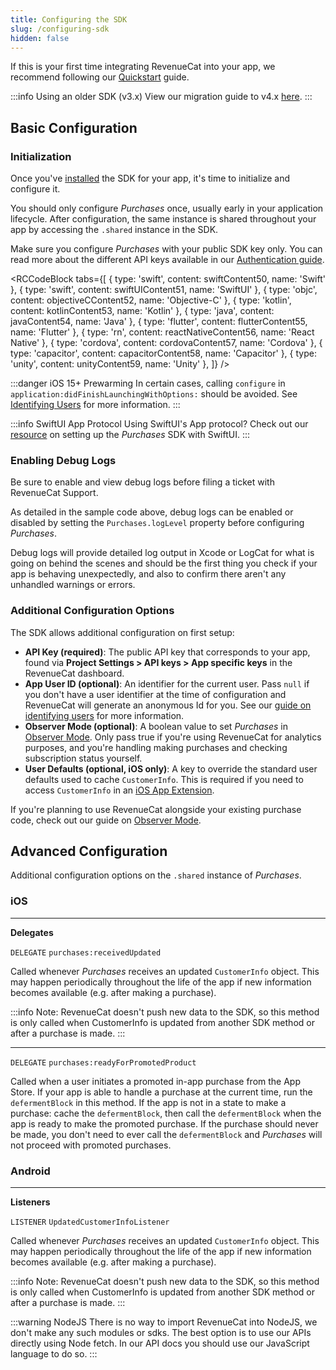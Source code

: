 ```yaml
---
title: Configuring the SDK
slug: /configuring-sdk
hidden: false
---
```

If this is your first time integrating RevenueCat into your app, we recommend following our [Quickstart](/getting-started/quickstart) guide.

:::info Using an older SDK (v3.x)
View our migration guide to v4.x [here](/sdk-guides/ios-native-3x-to-4x-migration).
:::

## Basic Configuration

### Initialization

Once you've [installed](/getting-started/installation) the SDK for your app, it's time to initialize and configure it.

You should only configure _Purchases_ once, usually early in your application lifecycle. After configuration, the same instance is shared throughout your app by accessing the `.shared` instance in the SDK.

Make sure you configure _Purchases_ with your public SDK key only. You can read more about the different API keys available in our [Authentication guide](/welcome/authentication).


<RCCodeBlock tabs={[
    { type: 'swift', content: swiftContent50, name: 'Swift' },
    { type: 'swift', content: swiftUIContent51, name: 'SwiftUI' },
    { type: 'objc', content: objectiveCContent52, name: 'Objective-C' },
    { type: 'kotlin', content: kotlinContent53, name: 'Kotlin' },
    { type: 'java', content: javaContent54, name: 'Java' },
    { type: 'flutter', content: flutterContent55, name: 'Flutter' },
    { type: 'rn', content: reactNativeContent56, name: 'React Native' },
    { type: 'cordova', content: cordovaContent57, name: 'Cordova' },
    { type: 'capacitor', content: capacitorContent58, name: 'Capacitor' },
    { type: 'unity', content: unityContent59, name: 'Unity' },
]} />

:::danger iOS 15+ Prewarming
In certain cases, calling `configure` in `application:didFinishLaunchingWithOptions:` should be avoided. See [Identifying Users](/customers/user-ids#provide-app-user-id-on-configuration) for more information.
:::

:::info SwiftUI App Protocol
Using SwiftUI's App protocol? Check out our [resource](/platform-resources/apple-platform-resources/swiftui-helpers) on setting up the _Purchases_ SDK with SwiftUI.
:::

### Enabling Debug Logs

Be sure to enable and view debug logs before filing a ticket with RevenueCat Support.

As detailed in the sample code above, debug logs can be enabled or disabled by setting the `Purchases.logLevel` property before configuring _Purchases_.

Debug logs will provide detailed log output in Xcode or LogCat for what is going on behind the scenes and should be the first thing you check if your app is behaving unexpectedly, and also to confirm there aren't any unhandled warnings or errors.

### Additional Configuration Options

The SDK allows additional configuration on first setup:

- **API Key (required)**: The public API key that corresponds to your app, found via **Project Settings > API keys > App specific keys** in the RevenueCat dashboard.
- **App User ID (optional)**: An identifier for the current user. Pass `null` if you don't have a user identifier at the time of configuration and RevenueCat will generate an anonymous Id for you. See our [guide on identifying users](/customers/user-ids) for more information.
- **Observer Mode (optional)**: A boolean value to set _Purchases_ in [Observer Mode](/migrating-to-revenuecat/observer-mode). Only pass true if you're using RevenueCat for analytics purposes, and you're handling making purchases and checking subscription status yourself.
- **User Defaults (optional, iOS only)**: A key to override the standard user defaults used to cache `CustomerInfo`. This is required if you need to access `CustomerInfo` in an [iOS App Extension](https://developer.apple.com/app-extensions/).

If you're planning to use RevenueCat alongside your existing purchase code, check out our guide on [Observer Mode](/migrating-to-revenuecat/observer-mode).

## Advanced Configuration

Additional configuration options on the `.shared` instance of _Purchases_.

### iOS

***

**Delegates**

`DELEGATE` `purchases:receivedUpdated`

Called whenever _Purchases_ receives an updated `CustomerInfo` object. This may happen periodically throughout the life of the app if new information becomes available (e.g. after making a purchase).

:::info
Note: RevenueCat doesn't push new data to the SDK, so this method is only called when CustomerInfo is updated from another SDK method or after a purchase is made.
:::

***

`DELEGATE` `purchases:readyForPromotedProduct`

Called when a user initiates a promoted in-app purchase from the App Store. If your app is able to handle a purchase at the current time, run the `defermentBlock` in this method. If the app is not in a state to make a purchase: cache the `defermentBlock`, then call the `defermentBlock` when the app is ready to make the promoted purchase. If the purchase should never be made, you don't need to ever call the `defermentBlock` and _Purchases_ will not proceed with promoted purchases.

### Android

***

**Listeners**

`LISTENER` `UpdatedCustomerInfoListener`

Called whenever _Purchases_ receives an updated `CustomerInfo` object. This may happen periodically throughout the life of the app if new information becomes available (e.g. after making a purchase).

:::info
Note: RevenueCat doesn't push new data to the SDK, so this method is only called when CustomerInfo is updated from another SDK method or after a purchase is made.
:::

:::warning NodeJS
There is no way to import RevenueCat into NodeJS, we don't make any such modules or sdks. The best option is to use our APIs directly using Node fetch. In our API docs you should use our JavaScript language to do so.
:::
